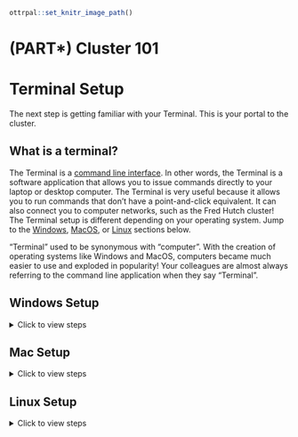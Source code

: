 ```r
ottrpal::set_knitr_image_path()
```

# (PART\*) Cluster 101 {.unnumbered}

# Terminal Setup {#terminal}

The next step is getting familiar with your Terminal. This is your portal to the cluster.

## What is a terminal?

The Terminal is a [command line interface](https://www.codecademy.com/article/command-line-interface){target="_blank"}. In other words, the Terminal is a software application that allows you to issue commands directly to your laptop or desktop computer. The Terminal is very useful because it allows you to run commands that don't have a point-and-click equivalent. It can also connect you to computer networks, such as the Fred Hutch cluster! The Terminal setup is different depending on your operating system. Jump to the [Windows](#windows), [MacOS](#mac), or [Linux](#linux) sections below.

::: terminal
"Terminal" used to be synonymous with "computer". With the creation of operating systems like Windows and MacOS, computers became much easier to use and exploded in popularity! Your colleagues are almost always referring to the command line application when they say "Terminal".
:::

## Windows Setup {#windows}

<details>

<summary>Click to view steps</summary>

<p>

You will need to install a Terminal application called PuTTY to connect to the Fred Hutch Cluster.

1.  You should then see PuTTY available in the Software Center. Click "Install" and go through the Setup Wizard.

    ```r
    ottrpal::include_slide("https://docs.google.com/presentation/d/1BQxrVYdKZTbpCaF-i_q9w7s9x034lEXpQZDU-Sl09cs/edit#slide=id.g15643d101eb_4_15")
    ```

    ```r
    ottrpal::include_slide("https://docs.google.com/presentation/d/1BQxrVYdKZTbpCaF-i_q9w7s9x034lEXpQZDU-Sl09cs/edit#slide=id.g15643d101eb_4_20")
    ```

    ::: notice
    You can also [install PuTTY manually](faq.html#manual-putty){target="_blank"} if you don't see it in the Software Center.
    :::

2.  PuTTY should now be available in your applications. Click on PuTTY to open.

    ```r
    ottrpal::include_slide("https://docs.google.com/presentation/d/1BQxrVYdKZTbpCaF-i_q9w7s9x034lEXpQZDU-Sl09cs/edit#slide=id.g15643d101eb_4_28")
    ```

3.  You should now see the PuTTY Configuration menu.

    ```r
    ottrpal::include_slide("https://docs.google.com/presentation/d/1BQxrVYdKZTbpCaF-i_q9w7s9x034lEXpQZDU-Sl09cs/edit#slide=id.g15643d101eb_4_35")
    ```
  
  In the next chapter (Logging In), you will enter the Host Name to log into the Cluster.

</p>

</details>

## Mac Setup {#mac}

<details>

<summary>Click to view steps</summary>

<p>

Mac machines come with a Terminal installed.

1.  Go to Finder \> Applications \> Utilities \> Terminal and double-click.

    ```r
    ottrpal::include_slide("https://docs.google.com/presentation/d/1BQxrVYdKZTbpCaF-i_q9w7s9x034lEXpQZDU-Sl09cs/edit#slide=id.g149d37dd4a1_0_9")
    ```

2.  Your Terminal should look like this:

    ```r
    ottrpal::include_slide("https://docs.google.com/presentation/d/1BQxrVYdKZTbpCaF-i_q9w7s9x034lEXpQZDU-Sl09cs/edit#slide=id.g149d37dd4a1_0_2")
    ```

</p>

</details>

## Linux Setup {#linux}

<details>

<summary>Click to view steps</summary>

<p>

The commonly used Linux distribution, Ubuntu, already comes with a Terminal installed.

1.  Press ctrl + alt + T. This should open a Terminal window.

2.  Update the Terminal and prepare it for connecting to the cluster by running:

```         
sudo apt install openssh-client
```

Enter your password and enter `Y` when prompted.

</p>

</details>
